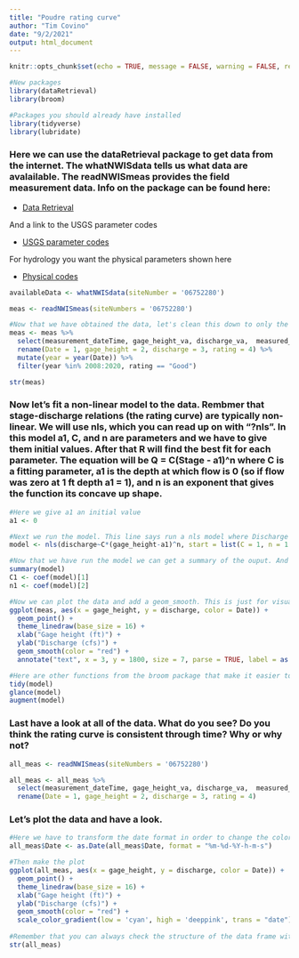 ```yaml
---
title: "Poudre rating curve"
author: "Tim Covino"
date: "9/2/2021"
output: html_document
---
```


```r

knitr::opts_chunk$set(echo = TRUE, message = FALSE, warning = FALSE, results = FALSE)

```

```r
#New packages
library(dataRetrieval)
library(broom)

#Packages you should already have installed 
library(tidyverse)
library(lubridate)

```


### Here we can use the dataRetrieval package to get data from the internet. The whatNWISdata tells us what data are avalailable. The readNWISmeas provides the field measurement data. Info on the package can be found here:  

+ [Data Retrieval](https://cran.r-project.org/web/packages/dataRetrieval/vignettes/dataRetrieval.html)
 
And a link to the USGS parameter codes

+ [USGS parameter codes](https://help.waterdata.usgs.gov/codes-and-parameters/parameters)

For hydrology you want the physical parameters shown here

+ [Physical codes](https://help.waterdata.usgs.gov/parameter_cd?group_cd=PHY)
```r
availableData <- whatNWISdata(siteNumber = '06752280')

meas <- readNWISmeas(siteNumbers = '06752280')

#Now that we have obtained the data, let's clean this down to only the columns we want/need. Remember that select(something) will do that for us. The new command you see here "rename" will rename the column headers. What we are doing here is saying rename column 1 as Date, and so on. The next thing is that we are going to filter the data down to only include the years (2008-2020) and "Good" measurements. When the USGS takes a flow measurement they rate it as Good, Fair, Poor, or Unspecified. We only want the good ones.  
meas <- meas %>% 
  select(measurement_dateTime, gage_height_va, discharge_va,  measured_rating_diff) %>% 
  rename(Date = 1, gage_height = 2, discharge = 3, rating = 4) %>% 
  mutate(year = year(Date)) %>% 
  filter(year %in% 2008:2020, rating == "Good")

str(meas)
```


### Now let's fit a non-linear model to the data. Rembmer that stage-discharge relations (the rating curve) are typically non-linear. We will use nls, which you can read up on with "?nls". In this model a1, C, and n are parameters and we have to give them initial values. After that R will find the best fit for each parameter. The equation will be Q = C(Stage - a1)^n where C is a fitting parameter, a1 is the depth at which flow is 0 (so if flow was zero at 1 ft depth a1 = 1), and n is an exponent that gives the function its concave up shape.
```r
#Here we give a1 an initial value
a1 <- 0

#Next we run the model. This line says run a nls model where Discharge = C*(gage height - a1)^n. In R statistical models the ~ is similar to equals. It basically means predict discharge using this function. 
model <- nls(discharge~C*(gage_height-a1)^n, start = list(C = 1, n = 1.2), data = meas, trace = FALSE)

#Now that we have run the model we can get a summary of the ouput. And we can also pull out the parameters that we are intersted in (C and n).
summary(model)
C1 <- coef(model)[1]
n1 <- coef(model)[2]

#Now we can plot the data and add a geom_smooth. This is just for visual, it isn't the actual model we just fit. Next we annotate the figure with the equations (i.e., the rating curve).
ggplot(meas, aes(x = gage_height, y = discharge, color = Date)) +
  geom_point() +
  theme_linedraw(base_size = 16) +
  xlab("Gage height (ft)") +
  ylab("Discharge (cfs)") +
  geom_smooth(color = "red") +
  annotate("text", x = 3, y = 1800, size = 7, parse = TRUE, label = as.character(expression(paste("Q =", 5.97, "*", Stage^{2.98}))))

#Here are other functions from the broom package that make it easier to look at the output of a model.
tidy(model)
glance(model)
augment(model)

```

### Last have a look at all of the data. What do you see? Do you think the rating curve is consistent through time? Why or why not?

```r
all_meas <- readNWISmeas(siteNumbers = '06752280')

all_meas <- all_meas %>% 
  select(measurement_dateTime, gage_height_va, discharge_va,  measured_rating_diff) %>% 
  rename(Date = 1, gage_height = 2, discharge = 3, rating = 4) 
```

### Let's plot the data and have a look. 
```r
#Here we have to transform the date format in order to change the color ramp from the default (blue) to something with more contrast. 
all_meas$Date <- as.Date(all_meas$Date, format = "%m-%d-%Y-h-m-s")

#Then make the plot
ggplot(all_meas, aes(x = gage_height, y = discharge, color = Date)) +
  geom_point() +
  theme_linedraw(base_size = 16) +
  xlab("Gage height (ft)") +
  ylab("Discharge (cfs)") +
  geom_smooth(color = "red") +
  scale_color_gradient(low = 'cyan', high = 'deeppink', trans = "date")
  
#Remember that you can always check the structure of the data frame with:
str(all_meas)
```











